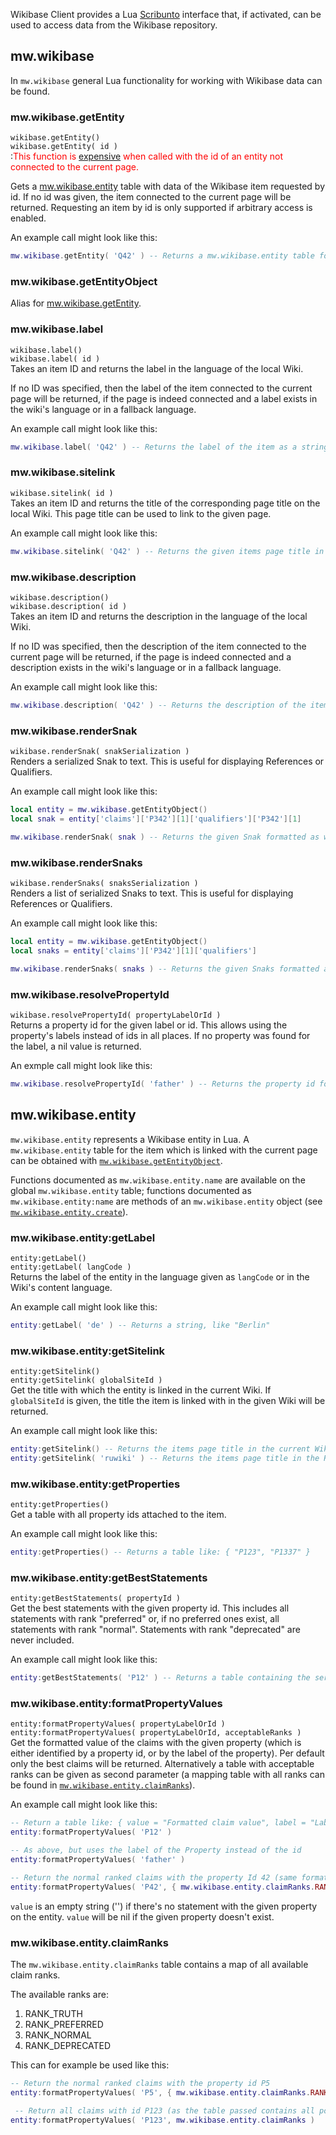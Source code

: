 Wikibase Client provides a Lua [[mw:Scribunto|Scribunto]] interface that, if activated, can be used to access data from the Wikibase repository.

== mw.wikibase ==
In <code>mw.wikibase</code> general Lua functionality for working with Wikibase data can be found.

=== mw.wikibase.getEntity ===
<code>wikibase.getEntity()</code><br>
<code>wikibase.getEntity( id )</code><br>
:<span style="color: red;">This function is [[mw:Manual:$wgExpensiveParserFunctionLimit|expensive]] when called with the id of an entity not connected to the current page.</span>

Gets a [[#mw.wikibase.entity|mw.wikibase.entity]] table with data of the Wikibase item requested by id. If no id was given, the item connected to the current page will be returned. Requesting an item by id is only supported if arbitrary access is enabled.

An example call might look like this:
<source lang="lua">
mw.wikibase.getEntity( 'Q42' ) -- Returns a mw.wikibase.entity table for the Item with the id Q42
</source>

=== mw.wikibase.getEntityObject ===
Alias for [[#mw.wikibase.getEntity|mw.wikibase.getEntity]].

=== mw.wikibase.label ===
<code>wikibase.label()</code><br>
<code>wikibase.label( id )</code><br>
Takes an item ID and returns the label in the language of the local Wiki.

If no ID was specified, then the label of the item connected to the current page will be returned, if the page is indeed connected and a label exists in the wiki's language or in a fallback language.

An example call might look like this:
<source lang="lua">
mw.wikibase.label( 'Q42' ) -- Returns the label of the item as a string, like "Berlin".
</source>

=== mw.wikibase.sitelink ===
<code>wikibase.sitelink( id )</code><br>
Takes an item ID and returns the title of the corresponding page title on the local Wiki. This page title can be used to link to the given page.

An example call might look like this:
<source lang="lua">
mw.wikibase.sitelink( 'Q42' ) -- Returns the given items page title in the current Wiki as a string, like "Berlin".
</source>

=== mw.wikibase.description ===
<code>wikibase.description()</code><br>
<code>wikibase.description( id )</code><br>
Takes an item ID and returns the description in the language of the local Wiki.

If no ID was specified, then the description of the item connected to the current page will be returned, if the page is indeed connected and a description exists in the wiki's language or in a fallback language.

An example call might look like this:
<source lang="lua">
mw.wikibase.description( 'Q42' ) -- Returns the description of the item as a string, like "capital of Germany".
</source>

=== mw.wikibase.renderSnak ===
<code>wikibase.renderSnak( snakSerialization )</code><br>
Renders a serialized Snak to text. This is useful for displaying References or Qualifiers.

An example call might look like this:
<source lang="lua">
local entity = mw.wikibase.getEntityObject()
local snak = entity['claims']['P342'][1]['qualifiers']['P342'][1]

mw.wikibase.renderSnak( snak ) -- Returns the given Snak formatted as wiki text.
</source>

=== mw.wikibase.renderSnaks ===
<code>wikibase.renderSnaks( snaksSerialization )</code><br>
Renders a list of serialized Snaks to text. This is useful for displaying References or Qualifiers.

An example call might look like this:
<source lang="lua">
local entity = mw.wikibase.getEntityObject()
local snaks = entity['claims']['P342'][1]['qualifiers']

mw.wikibase.renderSnaks( snaks ) -- Returns the given Snaks formatted as wiki text.
</source>

=== mw.wikibase.resolvePropertyId ===
<code>wikibase.resolvePropertyId( propertyLabelOrId )</code><br>
Returns a property id for the given label or id. This allows using the property's labels instead of ids in all places. If no property was found for the label, a nil value is returned.

An exmple call might look like this:
<source lang="lua">
mw.wikibase.resolvePropertyId( 'father' ) -- Returns the property id for the property with label "father", like "P12".
</source>

== mw.wikibase.entity ==
<code>mw.wikibase.entity</code> represents a Wikibase entity in Lua. A <code>mw.wikibase.entity</code> table for the item which is linked with the current page can be obtained with [[#mw.wikibase.getEntityObject|<code>mw.wikibase.getEntityObject</code>]].

Functions documented as <code>mw.wikibase.entity.name</code> are available on the global <code>mw.wikibase.entity</code> table; functions documented as <code>mw.wikibase.entity:name</code> are methods of an <code>mw.wikibase.entity</code> object (see [[#mw.wikibase.entity.create|<code>mw.wikibase.entity.create</code>]]).

=== mw.wikibase.entity:getLabel ===
<code>entity:getLabel()</code><br>
<code>entity:getLabel( langCode )</code><br>
Returns the label of the entity in the language given as <code>langCode</code> or in the Wiki's content language.

An example call might look like this:
<source lang="lua">
entity:getLabel( 'de' ) -- Returns a string, like "Berlin"
</source>

=== mw.wikibase.entity:getSitelink ===
<code>entity:getSitelink()</code><br>
<code>entity:getSitelink( globalSiteId )</code><br>
Get the title with which the entity is linked in the current Wiki. If <code>globalSiteId</code> is given, the title the item is linked with in the given Wiki will be returned.

An example call might look like this:
<source lang="lua">
entity:getSitelink() -- Returns the items page title in the current Wiki as a string, like "Moskow"
entity:getSitelink( 'ruwiki' ) -- Returns the items page title in the Russian Wikipedia as a string, like "Москва"
</source>

=== mw.wikibase.entity:getProperties ===
<code>entity:getProperties()</code><br>
Get a table with all property ids attached to the item.

An example call might look like this:
<source lang="lua">
entity:getProperties() -- Returns a table like: { "P123", "P1337" }
</source>

=== mw.wikibase.entity:getBestStatements ===
<code>entity:getBestStatements( propertyId )</code><br>
Get the best statements with the given property id.
This includes all statements with rank "preferred" or, if no preferred ones exist, all statements with rank "normal".
Statements with rank "deprecated" are never included.

An example call might look like this:
<source lang="lua">
entity:getBestStatements( 'P12' ) -- Returns a table containing the serialization of the best statements with the property id P12
</source>

=== mw.wikibase.entity:formatPropertyValues ===
<code>entity:formatPropertyValues( propertyLabelOrId )</code><br>
<code>entity:formatPropertyValues( propertyLabelOrId, acceptableRanks )</code><br>
Get the formatted value of the claims with the given property (which is either identified by a property id, or by the label of the property). Per default only the best claims will be returned.
Alternatively a table with acceptable ranks can be given as second parameter (a mapping table with all ranks can be found in [[#mw.wikibase.entity.claimRanks|<code>mw.wikibase.entity.claimRanks</code>]]).

An example call might look like this:
<source lang="lua">
-- Return a table like: { value = "Formatted claim value", label = "Label of the Property" }
entity:formatPropertyValues( 'P12' )

-- As above, but uses the label of the Property instead of the id
entity:formatPropertyValues( 'father' )

-- Return the normal ranked claims with the property Id 42 (same format as above)
entity:formatPropertyValues( 'P42', { mw.wikibase.entity.claimRanks.RANK_NORMAL } )
</source>

<code>value</code> is an empty string (<nowiki>''</nowiki>) if there's no statement with the given property on the entity. <code>value</code> will be nil if the given property doesn't exist.

=== mw.wikibase.entity.claimRanks ===
The <code>mw.wikibase.entity.claimRanks</code> table contains a map of all available claim ranks.

The available ranks are:
# RANK_TRUTH
# RANK_PREFERRED
# RANK_NORMAL
# RANK_DEPRECATED

This can for example be used like this:
<source lang="lua">
-- Return the normal ranked claims with the property id P5
entity:formatPropertyValues( 'P5', { mw.wikibase.entity.claimRanks.RANK_NORMAL } )

 -- Return all claims with id P123 (as the table passed contains all possible claim ranks)
entity:formatPropertyValues( 'P123', mw.wikibase.entity.claimRanks )
</source>
